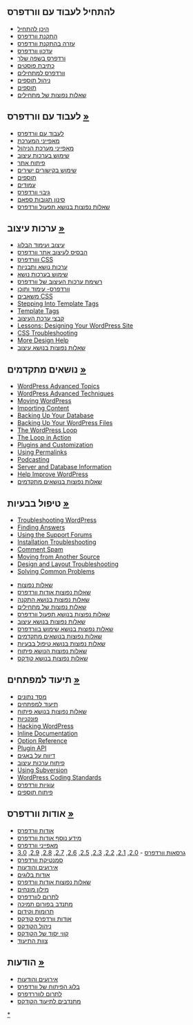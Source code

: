 {{Languages|
{{en}}
{{ar}}
{{bg}}
{{cs}}
{{de}}
{{es}}
{{fi}}
{{fr}}
{{he}}
{{hu}}
{{id}}
{{it}}
{{ja/top}}
{{ka}}
{{ko}}
{{lo}}
{{mya}}
{{nl}}
{{pl}}
{{pt}}
{{pt-br}} 
{{ru}}
{{ro}}
{{sk}}
{{sl}}
{{sq}}
{{sv}}
{{th}}
{{tr}}
{{vi}}
{{zh-cn| WordPress 官方中文文档}}
{{zh-tw}}
}}
<!--GETTING STARTED WITH WORDPRESS-->
==להתחיל לעבוד עם וורדפרס==

* [[New To WordPress - Where to Start|היכן להתחיל]]
* [[he:התקנת וורדפרס|התקנת וורדפרס]]
* [[Getting Started with WordPress#Installation Troubleshooting and Help|עזרה בהתקנת וורדפרס]]
* [[Upgrading WordPress|עדכון וורדפרס]]
* [[WordPress in Your Language|ורדפרס בשפה שלך]]
* [[Getting_Started_with_WordPress#Posting_in_WordPress|כתיבת פוסטים]]
* [[Getting_Started_with_WordPress#WordPress_for_Beginners|וורדפרס למתחילים]]
* [[Getting_Started_with_WordPress#File_and_Plugin_Management|ניהול תוספים]]
* [[Plugins|תוספים]]
* [[FAQ New To WordPress|שאלות נפוצות של מתחילים]]

<!--WORKING WITH WORDPRESS-->
==לעבוד עם וורדפרס [[Working with WordPress|&raquo;]]==

* [[Working with WordPress|לעבוד עם וורדפרס]]
* [[Working_with_WordPress#WordPress_Features|מאפייני המערכת]]
* [[Working_with_WordPress#Administration_Features|מאפייני מערכת הניהול]]
* [[Using Themes|שימוש בערכות עיצוב]]
* [[Working_with_WordPress#Site_Development|פיתוח אתר]]
* [[Using Permalinks|שימוש בקישורים ישירים]]
* [[Plugins|תוספים]]
* [[Pages|עמודים]]
* [[WordPress Backups|גיבוי וורדפרס]]
* [[Working_with_WordPress#Fighting_Comment_Spam|סינון תגובות ספאם]]
* [[FAQ Working with WordPress|שאלות נפוצות בנושא תפעול וורדפרס]]

<!--BLOG DESIGN AND LAYOUT-->
==ערכות עיצוב [[Blog Design and Layout|&raquo;]]==

* [[Blog Design and Layout|עיצוב ועימוד הבלוג]]
* [[Blog_Design_and_Layout#Basics_of_WordPress_Site_Design|הבסיס לעיצוב אתר וורדפרס]]
* [[Blog_Design_and_Layout#WordPress_and_CSS|ווורדפרס CSS]]
* [[Blog_Design_and_Layout#Themes_and_Templates|ערכות נושא ותבניות]]
* [[Using Themes|שימוש בערכות נושא]]
* [[Using_Themes/Theme_List|רשימת ערכות העיצוב של וורדפרס]]
* [[Blog_Design_and_Layout#WordPress_Layout_and_Content|וורדפרס- עימוד ותוכן]]
* [[CSS#CSS_Resources|משאבים CSS]]
* [[Stepping Into Template Tags]]
* [[Template Tags]]
* [[Templates|קבצי ערכת העיצוב]]
* [[WordPress_Lessons#Designing_Your_WordPress_Site|Lessons: Designing Your WordPress Site]]
* [[Blog_Design_and_Layout#CSS_Troubleshooting|CSS Troubleshooting]]
* [[Blog_Design_and_Layout#Frequently_Requested_Design_Help|More Design Help]]
* [[FAQ Layout and Design|שאלות נפוצות בנושא עיצוב]]

<!--ADVANCED TOPICS-->

==נושאים מתקדמים [[Advanced Topics|&raquo;]]==

* [[Advanced Topics|WordPress Advanced Topics]]
* [[Advanced_Topics#WordPress_Advanced_Techniques|WordPress Advanced Techniques]]
* [[Moving WordPress]]
* [[Importing Content]]
* [[Backing Up Your Database]]
* [[Backing Up Your WordPress Files]]
* [[The_Loop|The WordPress Loop]]
* [[The Loop in Action]]
* [[Advanced_Topics#WordPress_Plugins_and_Customization|Plugins and Customization]]
* [[Using Permalinks]]
* [[Podcasting]]
* [[Advanced_Topics#Server_and_Database_Information|Server and Database Information]]
* [[Advanced_Topics#Help_Improve_WordPress|Help Improve WordPress]]
* [[FAQ Advanced Topics|שאלות נפוצות בנושאים מתקדמים]]

<!--TROUBLESHOOTING-->
==טיפול בבעיות [[Troubleshooting|&raquo;]]==

* [[Troubleshooting|Troubleshooting WordPress]]
* [[Troubleshooting#Finding_Answers|Finding Answers]]
* [[Using the Support Forums]]
* [[Troubleshooting#Installation_Problems|Installation Troubleshooting]]
* [[Troubleshooting#Comment_Spam|Comment Spam]]
* [[Troubleshooting#Installation_Problems|Moving from Another Source]]
* [[Troubleshooting#Design_and_Layout_Troubleshooting|Design and Layout Troubleshooting]]
* [[Troubleshooting#Solving_Common_Problems|Solving Common Problems]]

* [[FAQ|שאלות נפוצות]]
* [[FAQ About WordPress|שאלות נפוצות אודות וורדפרס]]
* [[FAQ Installation|שאלות נפוצות בנושא התקנה]]  
* [[FAQ New To WordPress|שאלות נפוצות של מתחילים]] 
* [[FAQ Working with WordPress|שאלות נפוצות בנושא תפעול וורדפרס]] 
* [[FAQ Layout and Design|שאלות נפוצות בנושא עיצוב]] 
* [[FAQ Using WordPress|שאלות נפוצות בנושא שימוש בוורדפרס]]
* [[FAQ Advanced Topics|שאלות נפוצות בנושאים מתקדמים]]
* [[FAQ Troubleshooting|שאלות נפוצות בנושא טיפול בבעיות]]
* [[FAQ Developer Documentation|שאלות נפוצות הנושא פיתוח]] 
* [[FAQ Codex|שאלות נפוצות בנושא קודקס]]

<!--DEVELOPER DOCUMENTATION-->
==תיעוד למפתחים [[Developer Documentation|&raquo;]]==

* [[Database Description|מסד נתונים]]
* [[Developer Documentation|תיעוד למפתחים]]
* [[FAQ Developer Documentation|שאלות נפוצות בנושא פיתוח]] 
* [[Function Reference|פונקניות]]
* [[Hacking WordPress]]
* [[Inline Documentation]]
* [[Option Reference]]
* [[Plugin API]]
* [[Submitting Bugs|דיווח על באגים]]
* [[Theme Development|פיתוח ערכות עיצוב]]
* [http://wordpress.org/download/svn/ Using Subversion]
* [[WordPress Coding Standards]] 
* [[WordPress Cookies|עוגיות וורדפרס]] 
* [[Writing a Plugin|פיתוח תוספים]]

<!--ABOUT WORDPRESS-->
==אודות וורדפרס [[About WordPress|&raquo;]]==

* [[About WordPress|אודות וורדפרס]]
* [[About WordPress#About_WordPress|מידע נוסף אודות וורדפרס]]
* [[WordPress Features|מאפייני וורדפרס]]
* [[he:גרסאות וורדפרס|גרסאות וורדפרס]] - [[Version_2.0|2.0]], [[Version_2.1|2.1]], [[Version_2.2|2.2]], [[Version_2.3|2.3]], [[Version_2.5|2.5]], [[Version_2.6|2.6]], [[Version_2.7|2.7]], [[Version_2.8|2.8]], [[Version_2.9|2.9]], [[Version_3.0|3.0]]
* [[WordPress Semantics|סמנטיקת וורדפרס]]
* [[Current events|אירועים והודעות]]
* [[About WordPress#About_Blogging|אודות בלוגים]]
* [[FAQ About WordPress|שאלות נפוצות אודות וורדפרס]]
* [[Glossary|מילון מונחים]]
* [[Contributing to WordPress|לתרום לוורדפרס]]
* [[Support Forum Volunteers|מתנדב בפורום תמיכה]]
* [[Fundraising and Promotions|תרומות וקידום]]
* [[Codex:About|אודות וורדפרס קודקס]]
* [[About WordPress#Codex_Administration|ניהול הקודקס]]
* [[Codex:Guidelines|קווי יסוד של הקודקס]]
* [[Documentation team|צוות התיעוד]]

<!--ANNOUNCEMENTS-->

==הודעות [[Current events|&raquo;]]==

* [[Current events|אירועים והודעות]]
* [http://wordpress.org/development/ בלוג הפיתוח של וורדפרס]
* [[Contributing to WordPress|לתרום לווררדפרס]]
* [[Codex:Contributing|מתנדבים לתיעוד הקודקס]]

[[Category:Hebrew Codex|*]]